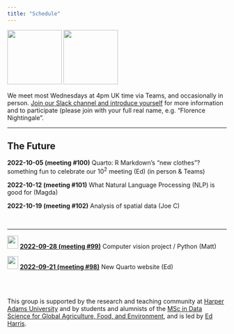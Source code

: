 ```yaml
---
title: "Schedule"
---
```


![](img/harug-hex.png){width="125"} ![](img/hap-e-hex.png){width="125"} 

We meet most Wednesdays at 4pm UK time via Teams, and occasionally in person. [Join our Slack channel and introduce yourself](https://join.slack.com/t/harper-adams-rug/shared_invite/zt-azcm9z6s-WsY9JXvAs8DW1DLQuU3USg) for more information and to participate (please join with your full real name, e.g. "Florence Nightingale".

------------------------------------------------------------------------

## The Future

**2022-10-05 (meeting #100)** Quarto: R Markdown's "new clothes"? something fun to celebrate our $10^2$ meeting (Ed) (in person & Teams)

**2022-10-12 (meeting #101)** What Natural Language Processing (NLP) is good for (Magda)

**2022-10-19 (meeting #102)** Analysis of spatial data (Joe C)

<br>

------------------------------------------------------------------------

![](img/hap-e-hex.png){width="25" height="30"} [**2022-09-28 (meeting #99)**](d20220928.html) Computer vision project / Python (Matt)

![](img/harug-hex.png){width="25" height="30"} [**2022-09-21 (meeting #98)**](d20220921.html) New Quarto website (Ed)


<br><br>

This group is supported by the research and teaching community at [Harper Adams University](https://www.harper-adams.ac.uk/ "Harper Adams University") and by students and alumnists of the [MSc in Data Science for Global Agriculture, Food, and Environment](https://www.harper-adams.ac.uk/courses/postgraduate/201194/data-science-for-global-agriculture-food-and-environment "MSc in Data Science"), and is led by [Ed Harris](https://www.harper-adams.ac.uk/general/staff/profile/201620/Edwin-Harris/ "Ed's Faculty page").
